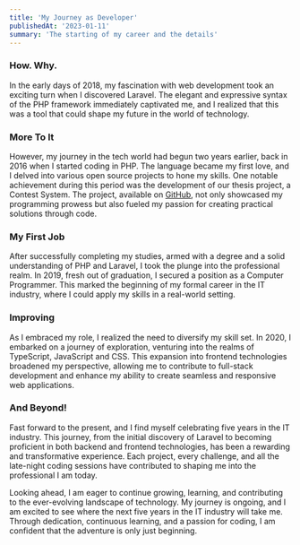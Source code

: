 ```yaml
---
title: 'My Journey as Developer'
publishedAt: '2023-01-11'
summary: 'The starting of my career and the details'
---
```


### How. Why.

In the early days of 2018, my fascination with web development took an exciting turn when I discovered Laravel.
The elegant and expressive syntax of the PHP framework immediately captivated me, and I realized that
this was a tool that could shape my future in the world of technology.

### More To It

However, my journey in the tech world had begun two years earlier, back in 2016 when I started coding in PHP.
The language became my first love, and I delved into various open source projects to hone my skills. One notable achievement
during this period was the development of our thesis project, a Contest System. The project, available on
[GitHub](https://github.com/isaacdarcilla/pageant-management-system),
not only showcased my programming prowess but also fueled my passion for creating practical solutions through code.

### My First Job

After successfully completing my studies, armed with a degree and a solid understanding of PHP and Laravel, I took
the plunge into the professional realm. In 2019, fresh out of graduation, I secured a position as a Computer Programmer.
This marked the beginning of my formal career in the IT industry, where I could apply my skills in a real-world setting.

### Improving

As I embraced my role, I realized the need to diversify my skill set. In 2020, I embarked on a journey of exploration,
venturing into the realms of TypeScript, JavaScript and CSS. This expansion into frontend technologies broadened my perspective,
allowing me to contribute to full-stack development and enhance my ability to create seamless and responsive web applications.

### And Beyond!

Fast forward to the present, and I find myself celebrating five years in the IT industry. This journey, from the initial discovery of
Laravel to becoming proficient in both backend and frontend technologies, has been a rewarding and transformative experience.
Each project, every challenge, and all the late-night coding sessions have contributed to shaping me into the professional I am today.

Looking ahead, I am eager to continue growing, learning, and contributing to the ever-evolving landscape of technology.
My journey is ongoing, and I am excited to see where the next five years in the IT industry will take me. Through dedication,
continuous learning, and a passion for coding, I am confident that the adventure is only just beginning.